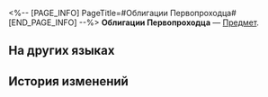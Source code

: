 <%-- [PAGE_INFO]
PageTitle=#Облигации Первопроходца#
[END_PAGE_INFO] --%>
{{Предмет Инфобокс
|id          = 281015
|Изображение = Предмет Облигации Первопроходца.png
|Тип         = 
|Инвентарь   = 
|Редкость    = 3
|Эффект      = 
|Описание    = Таинственные игровые монеты, материализованные из опыта Освоения. Можно обменять на благословения Освоения у Пом-Пом.
}}
{{Описание|Игровая валюта, расхожая в «Звёздной одиссее».<br /><br />''«Получение опыта Освоения может быть непонятно, но что, если я скажу, что просто хочу заработать много денег?»''}}
'''Облигации Первопроходца''' — [[Предмет]].

==На других языках==
{{На других языках
|en   = Trailblaze Funds
|zhs  = 开拓券
|zht  = 開拓券
|ja   = 開拓券
|ko   = 개척 크레딧
|es   = Cupón trazacaminos
|fr   = Billets pionniers
|ru   = Облигации Первопроходца
|th   = คูปองบุกเบิก
|vi   = Vé Khai Phá
|de   = Trailblaze-Coupon
|id   = Dana Trailblaze
|pt   = Fundos do Desbravamento
}}

==История изменений==
{{История изменений|3.5}}